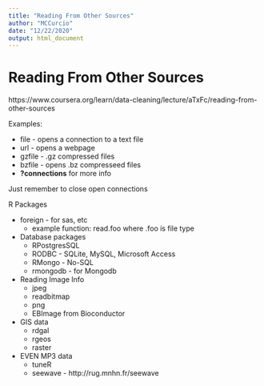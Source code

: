 ```yaml
---
title: "Reading From Other Sources"
author: "MCCurcio"
date: "12/22/2020"
output: html_document
---
```


# Reading From Other Sources

https://www.coursera.org/learn/data-cleaning/lecture/aTxFc/reading-from-other-sources

Examples:

- file - opens a connection to a text file
- url - opens a webpage
- gzfile - .gz compressed files
- bzfile - opens .bz compresseed files
- **?connections** for more info

Just remember to close open connections

R Packages

- foreign - for sas, etc
   - example function: read.foo where .foo is file type
- Database packages
   - RPostgresSQL
   - RODBC - SQLite, MySQL, Microsoft Access
   - RMongo - No-SQL
   - rmongodb - for Mongodb
- Reading Image Info
    - jpeg 
    - readbitmap
    - png
    - EBImage from Bioconductor
- GIS data
    - rdgal
    - rgeos
    - raster
- EVEN MP3 data
    - tuneR
    - seewave - http://rug.mnhn.fr/seewave






















